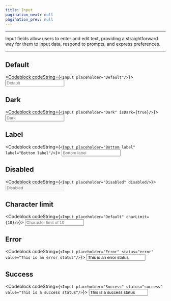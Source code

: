 ```yaml
---
title: Input
pagination_next: null
pagination_prev: null
---
```



<hr/>

<p>Input fields allow users to enter and edit text, providing a straightforward way for them to input data, respond to prompts, and express preferences.</p>

<hr/>

## Default

<Codeblock codeString={`<Input placeholder="Default"/>`}>
    <Input placeholder="Default"/>
</Codeblock>

## Dark

<Codeblock codeString={`<Input placeholder="Dark" isDark={true}/>`}>
    <Input placeholder="Dark" isDark={true}/>
</Codeblock>

## Label

<Codeblock codeString={`<Input placeholder="Bottom label" label="Bottom label"/>`}>
    <Input placeholder="Bottom label" label="Bottom label"/>
</Codeblock>

## Disabled

<Codeblock codeString={`<Input placeholder="Disabled" disabled/>`}>
    <Input placeholder="Disabled" disabled/>
</Codeblock>

## Character limit

<Codeblock codeString={`<Input placeholder="Default" charLimit={10}/>`}>
    <Input placeholder="Character limit of 10" charLimit={10}/>
</Codeblock>

## Error

<Codeblock codeString={`<Input placeholder="Error" status="error" value="This is an error status"/>`}>
    <Input placeholder="Error" status="error" value="This is an error status"/>
</Codeblock>

## Success

<Codeblock codeString={`<Input placeholder="Success" status="success" value="This is a success status"/>`}>
    <Input placeholder="Success" status="success" value="This is a success status"/>
</Codeblock>